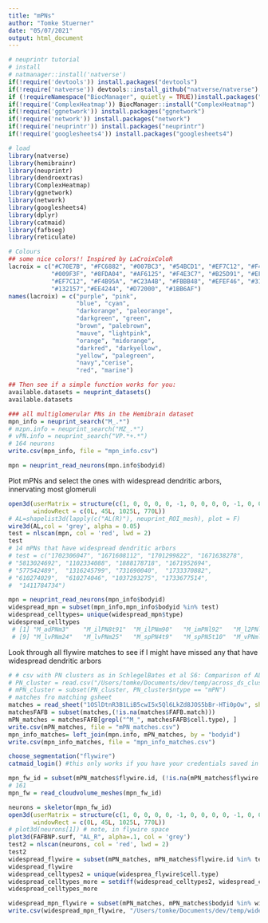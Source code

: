 ```yaml
---
title: "mPNs"
author: "Tomke Stuerner"
date: "05/07/2021"
output: html_document
---
```

```r
# neuprintr tutorial
# install
# natmanager::install('natverse')
if(!require('devtools')) install.packages("devtools")
if(!require('natverse')) devtools::install_github("natverse/natverse")
if (!requireNamespace("BiocManager", quietly = TRUE))install.packages("BiocManager")
if(!require('ComplexHeatmap')) BiocManager::install("ComplexHeatmap")
if(!require('ggnetwork')) install.packages("ggnetwork")
if(!require('network')) install.packages("network")
if(!require('neuprintr')) install.packages("neuprintr")
if(!require('googlesheets4')) install.packages("googlesheets4")
```

```r
# load
library(natverse)
library(hemibrainr)
library(neuprintr)
library(dendroextras)
library(ComplexHeatmap)
library(ggnetwork)
library(network)
library(googlesheets4)
library(dplyr)
library(catmaid)
library(fafbseg)
library(reticulate)
```

```r
# Colours
## some nice colors!! Inspired by LaCroixColoR
lacroix = c("#C70E7B", "#FC6882", "#007BC3", "#54BCD1", "#EF7C12", "#F4B95A", 
            "#009F3F", "#8FDA04", "#AF6125", "#F4E3C7", "#B25D91", "#EFC7E6", 
            "#EF7C12", "#F4B95A", "#C23A4B", "#FBBB48", "#EFEF46", "#31D64D", 
            "#132157","#EE4244", "#D72000", "#1BB6AF")
names(lacroix) = c("purple", "pink",
                   "blue", "cyan",
                   "darkorange", "paleorange",
                   "darkgreen", "green",
                   "brown", "palebrown",
                   "mauve", "lightpink",
                   "orange", "midorange",
                   "darkred", "darkyellow",
                   "yellow", "palegreen", 
                   "navy","cerise",
                   "red", "marine")
```

```r
## Then see if a simple function works for you:
available.datasets = neuprint_datasets()
available.datasets
```
```r
### all multiglomerular PNs in the Hemibrain dataset
mpn_info = neuprint_search("M_.*")
# mzpn.info = neuprint_search("MZ_.*")
# vPN.info = neuprint_search("VP.*+.*")
# 164 neurons
write.csv(mpn_info, file = "mpn_info.csv")
```
```r
mpn = neuprint_read_neurons(mpn.info$bodyid)
```
Plot mPNs and select the ones with widespread dendritic arbors, innervating most glomeruli
```r
open3d(userMatrix = structure(c(1, 0, 0, 0, 0, -1, 0, 0, 0, 0, -1, 0, 0, 0, 0, 1), .Dim = c(4L, 4L)), zoom = 0.644609212875366, 
       windowRect = c(0L, 45L, 1025L, 770L))
# AL=shapelist3d(lapply(c("AL(R)"), neuprint_ROI_mesh), plot = F)
wire3d(AL,col = 'grey', alpha = 0.05)
test = nlscan(mpn, col = 'red', lwd = 2)
test  
# 14 mPNs that have widespread dendritic arbors
# test = c("1702306047", "1671608112", "1701299822", "1671638278",
# "5813024692", "1102334088", "1888178718", "1671952694",
# "577542489",  "1316245799", "731690040",  "1733370882",
# "610274029",  "610274046", "1037293275", "1733677514",
#  "1411784734")
```
```r
mpn = neuprint_read_neurons(mpn_info$bodyid)
widespread_mpn = subset(mpn_info,mpn_info$bodyid %in% test)
widespread_celltypes= unique(widespread_mpn$type)
widespread_celltypes
 # [1] "M_adPNm3"    "M_ilPN8t91"  "M_ilPNm90"   "M_imPNl92"   "M_l2PNl20"   "M_l2PNm16"   "M_lv2PN9t49" 
 # [9] "M_lvPNm24"   "M_lvPNm25"   "M_spPN4t9"   "M_spPN5t10"  "M_vPNml50"   
```
Look through all flywire matches to see if I might have missed any that have widespread dendritic arbors 
```r
# # csv with PN clusters as in SchlegelBates et al S6: Comparison of ALPNs across three hemispheres.
# PN_cluster = read.csv("/Users/tomke/Documents/dev/temp/across_ds_clusters.csv")
# mPN_cluster = subset(PN_cluster, PN_cluster$ntype == "mPN")
# matches fro matching gsheet
matches = read_sheet("1OSlDtnR3B1LiB5cwI5x5Ql6LkZd8JOS5bBr-HTi0pOw", sheet = "hemibrain")
matchesFAFB = subset(matches,(!is.na(matches$FAFB.match)))
mPN_matches = matchesFAFB[grepl("^M_", matchesFAFB$cell.type), ]
write.csv(mPN_matches, file = "mPN_matches.csv")
mpn_info_matches= left_join(mpn.info, mPN_matches, by = "bodyid")
write.csv(mpn_info_matches, file = "mpn_info_matches.csv")
```

```r
choose_segmentation("flywire")
catmaid_login() #this only works if you have your credentials saved in your environment
```

```r
mpn_fw_id = subset(mPN_matches$flywire.id, (!is.na(mPN_matches$flywire.id)))
# 161
mpn_fw = read_cloudvolume_meshes(mpn_fw_id)
```

```r
neurons = skeletor(mpn_fw_id)
open3d(userMatrix = structure(c(1, 0, 0, 0, 0, -1, 0, 0, 0, 0, -1, 0, 0, 0, 0, 1), .Dim = c(4L, 4L)), zoom = 0.644609212875366, 
       windowRect = c(0L, 45L, 1025L, 770L))
# plot3d(neurons[1]) # note, in flywire space
plot3d(FAFBNP.surf, "AL_R", alpha=.1, col = 'grey')
test2 = nlscan(neurons, col = 'red', lwd = 2)
test2
widespread_flywire = subset(mPN_matches, mPN_matches$flywire.id %in% test2)
widespread_flywire
widespread_celltypes2 = unique(widesprea_flywire$cell.type)
widespread_celltypes_more = setdiff(widespread_celltypes2, widespread_celltypes)
widespread_celltypes_more
```
```r
widespread_mpn_flywire = subset(mPN_matches, mPN_matches$bodyid %in% widespread_mpn$bodyid)
write.csv(widespread_mpn_flywire, "/Users/tomke/Documents/dev/temp/widespread_mpn_flywire.csv")
```

